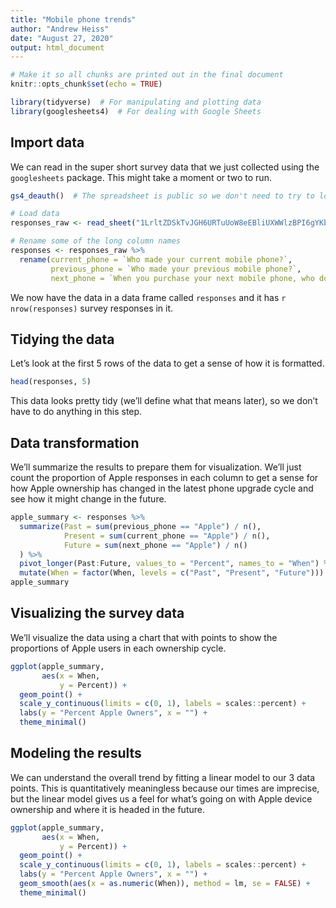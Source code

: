 ```yaml
---
title: "Mobile phone trends"
author: "Andrew Heiss"
date: "August 27, 2020"
output: html_document
---
```


```r
# Make it so all chunks are printed out in the final document
knitr::opts_chunk$set(echo = TRUE)

library(tidyverse)  # For manipulating and plotting data
library(googlesheets4)  # For dealing with Google Sheets
```

## Import data 

We can read in the super short survey data that we just collected using the `googlesheets` package. This might take a moment or two to run.

```r
gs4_deauth()  # The spreadsheet is public so we don't need to try to log in

# Load data
responses_raw <- read_sheet("1LrltZDSkTvJGH6URTuUoW8eEBliUXWWlzBPI6gYKbRg")

# Rename some of the long column names
responses <- responses_raw %>% 
  rename(current_phone = `Who made your current mobile phone?`,
         previous_phone = `Who made your previous mobile phone?`,
         next_phone = `When you purchase your next mobile phone, who do you think the manufacturer will be?`)
```

We now have the data in a data frame called `responses` and it has `r nrow(responses)` survey responses in it.

## Tidying the data

Let's look at the first 5 rows of the data to get a sense of how it is formatted.

```r
head(responses, 5)
```

This data looks pretty tidy (we'll define what that means later), so we don't have to do anything in this step.

## Data transformation

We'll summarize the results to prepare them for visualization. We'll just count the proportion of Apple responses in each column to get a sense for how Apple ownership has changed in the latest phone upgrade cycle and see how it might change in the future.

```r
apple_summary <- responses %>% 
  summarize(Past = sum(previous_phone == "Apple") / n(),
            Present = sum(current_phone == "Apple") / n(),
            Future = sum(next_phone == "Apple") / n()
  ) %>% 
  pivot_longer(Past:Future, values_to = "Percent", names_to = "When") %>% 
  mutate(When = factor(When, levels = c("Past", "Present", "Future")))
apple_summary
```

## Visualizing the survey data

We'll visualize the data using a chart that with points to show the proportions of Apple users in each ownership cycle.

```r
ggplot(apple_summary, 
       aes(x = When,
           y = Percent)) +
  geom_point() +
  scale_y_continuous(limits = c(0, 1), labels = scales::percent) +
  labs(y = "Percent Apple Owners", x = "") +
  theme_minimal()
```

## Modeling the results

We can understand the overall trend by fitting a linear model to our 3 data points. This is quantitatively meaningless because our times are imprecise, but the linear model gives us a feel for what's going on with Apple device ownership and where it is headed in the future.

```r
ggplot(apple_summary, 
       aes(x = When,
           y = Percent)) +
  geom_point() +
  scale_y_continuous(limits = c(0, 1), labels = scales::percent) +
  labs(y = "Percent Apple Owners", x = "") +
  geom_smooth(aes(x = as.numeric(When)), method = lm, se = FALSE) +
  theme_minimal()
```
